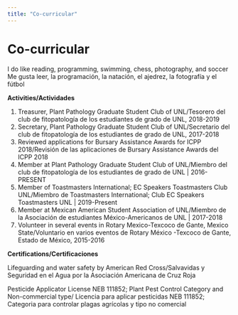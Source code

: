 ```yaml
---
title: "Co-curricular"
---
```

  
# Co-curricular 

I do like reading, programming, swimming, chess, photography, and soccer  
Me gusta leer, la programación, la natación, el ajedrez, la fotografía y el fútbol


**Activities/Actividades**  

1. Treasurer, Plant Pathology Graduate Student Club  of UNL/Tesorero del club de fitopatología de los estudiantes de grado de UNL, 2018-2019
2. Secretary, Plant Pathology Graduate Student Club of UNL/Secretario del club de fitopatología de los estudiantes de grado de UNL, 2017-2018  
3. Reviewed applications for Bursary Assistance Awards for ICPP 2018/Revisión de las aplicaciones de Bursary Assistance Awards del ICPP 2018
4. Member at Plant Pathology Graduate Student Club of UNL/Miembro del club de fitopatología de los estudiantes de grado de UNL | 2016-PRESENT
5. Member of Toastmasters International; EC Speakers Toastmasters Club UNL/Miembro de Toastmasters International; Club EC Speakers Toastmasters UNL | 2019-Present
6. Member at Mexican American Student Association of UNL/Miembro de la Asociación de estudiantes México-Americanos de UNL | 2017-2018  
7. Volunteer in several events in Rotary Mexico-Texcoco de Gante, Mexico State/Voluntario en varios eventos de Rotary México -Texcoco de Gante, Estado de México,  2015-2016  

**Certifications/Certificaciones** 

Lifeguarding and water safety by American Red Cross/Salvavidas y Seguridad en el Agua por la Asociación Americana de Cruz Roja  

Pesticide Applicator License NEB 111852; Plant Pest Control Category and Non-commercial type/ Licencia para aplicar pesticidas NEB 111852; Categoria para controlar plagas agrícolas y tipo no comercial


